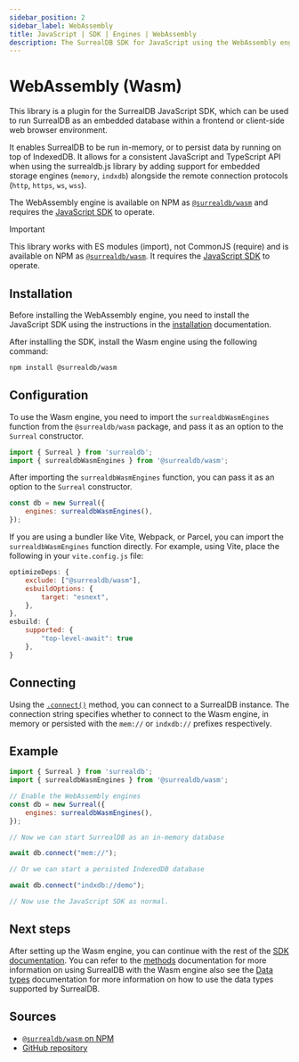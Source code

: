 ```yaml
---
sidebar_position: 2
sidebar_label: WebAssembly
title: JavaScript | SDK | Engines | WebAssembly
description: The SurrealDB SDK for JavaScript using the WebAssembly engine.
---
```


# WebAssembly (Wasm)

This library is a plugin for the SurrealDB JavaScript SDK, which can be used to run SurrealDB as an embedded database within a frontend or client-side web browser environment.

It enables SurrealDB to be run in-memory, or to persist data by running on top of IndexedDB. It allows for a consistent JavaScript and TypeScript API when using the surrealdb.js library by adding support for embedded storage engines (`memory`, `indxdb`) alongside the remote connection protocols (`http`, `https`, `ws`, `wss`).

The WebAssembly engine is available on NPM as [`@surrealdb/wasm`](https://npmjs.com/package/@surrealdb/wasm) and requires the [JavaScript SDK](https://npmjs.com/package/surrealdb) to operate.

> [!IMPORTANT]
> This library works with ES modules (import), not CommonJS (require) and is available on NPM as [`@surrealdb/wasm`](https://npmjs.com/package/@surrealdb/wasm). It requires the [JavaScript SDK](https://npmjs.com/package/surrealdb) to operate.

## Installation

Before installing the WebAssembly engine, you need to install the JavaScript SDK using the instructions in the [installation](/docs/sdk/javascript/installation) documentation. 

After installing the SDK, install the Wasm engine using the following command:

```bash title="Install"
npm install @surrealdb/wasm
```

## Configuration

To use the Wasm engine, you need to import the `surrealdbWasmEngines` function from the `@surrealdb/wasm` package, and pass it as an option to the `Surreal` constructor.

```js
import { Surreal } from 'surrealdb';
import { surrealdbWasmEngines } from '@surrealdb/wasm';
```

After importing the `surrealdbWasmEngines` function, you can pass it as an option to the `Surreal` constructor. 

```js
const db = new Surreal({
    engines: surrealdbWasmEngines(),
});
```

If you are using a bundler like Vite, Webpack, or Parcel, you can import the `surrealdbWasmEngines` function directly. For example, using Vite, place the following in your `vite.config.js` file:

```js title="vite.config.js"
optimizeDeps: {
    exclude: ["@surrealdb/wasm"],
    esbuildOptions: {
        target: "esnext",
    },
},
esbuild: {
    supported: {
        "top-level-await": true
    },
}
```

## Connecting 

Using the [`.connect()`](https://surrealdb.com/docs/sdk/javascript/methods/connect) method, you can connect to a SurrealDB instance. The connection string specifies whether to connect to the Wasm engine, in memory or persisted with the `mem://` or `indxdb://` prefixes respectively.

## Example

```js title="index.js"
import { Surreal } from 'surrealdb';
import { surrealdbWasmEngines } from '@surrealdb/wasm';

// Enable the WebAssembly engines
const db = new Surreal({
    engines: surrealdbWasmEngines(),
});

// Now we can start SurrealDB as an in-memory database

await db.connect("mem://");

// Or we can start a persisted IndexedDB database

await db.connect("indxdb://demo");

// Now use the JavaScript SDK as normal.
```

## Next steps

After setting up the Wasm engine, you can continue with the rest of the [SDK documentation](/docs/sdk/javascript/core). You can refer to the [methods](/docs/sdk/javascript/methods) documentation for more information on using SurrealDB with the Wasm engine also see the [Data types](/docs/sdk/javascript/data-types) documentation for more information on how to use the data types supported by SurrealDB.

## Sources

- [`@surrealdb/wasm` on NPM](https://npmjs.com/package/@surrealdb/wasm)
- [GitHub repository](https://github.com/surrealdb/surrealdb.wasm)
